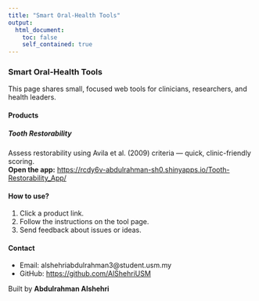 ```yaml
---
title: "Smart Oral-Health Tools"
output:
  html_document:
    toc: false
    self_contained: true
---
```


### Smart Oral-Health Tools

This page shares small, focused web tools for clinicians, researchers, and health leaders.

#### Products

##### Tooth Restorability 
Assess restorability using Avila et al. (2009) criteria — quick, clinic-friendly scoring.  
**Open the app:** <https://rcdy6v-abdulrahman-sh0.shinyapps.io/Tooth-Restorability_App/>

#### How to use?
1. Click a product link.  
2. Follow the instructions on the tool page.  
3. Send feedback about issues or ideas.

#### Contact
- Email: alshehriabdulrahman3@student.usm.my  
- GitHub: <https://github.com/AlShehriUSM>




Built by **Abdulrahman Alshehri**

